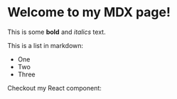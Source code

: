 # Welcome to my MDX page!

This is some **bold** and _italics_ text.

This is a list in markdown:

- One
- Two
- Three

Checkout my React component:

